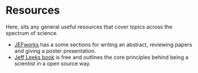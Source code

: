 # Resources {#resources}

Here, sits any general useful resources that cover topics across the spectrum of science.

- [JEFworks](https://jef.works/lab/) has a some sections for writing an abstract, reviewing papers and giving a poster presentation. 
- [Jeff Leeks book](https://leanpub.com/modernscientist) is free and outlines the core principles behind being a scientist in a open source way. 
